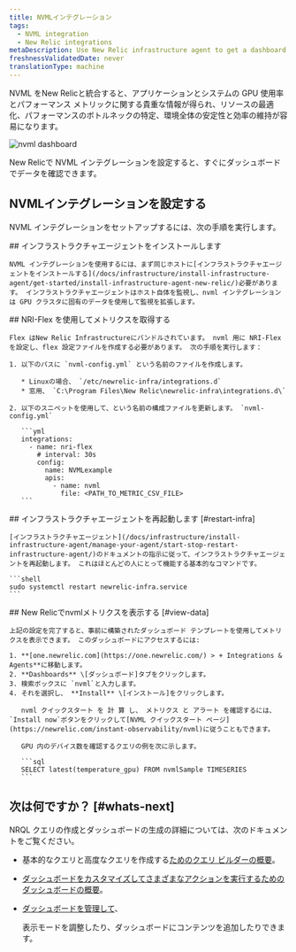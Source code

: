 ```yaml
---
title: NVMLインテグレーション
tags:
  - NVML integration
  - New Relic integrations
metaDescription: Use New Relic infrastructure agent to get a dashboard with nvml metrics.
freshnessValidatedDate: never
translationType: machine
---
```


NVML をNew Relicと統合すると、アプリケーションとシステムの GPU 使用率とパフォーマンス メトリックに関する貴重な情報が得られ、リソースの最適化、パフォーマンスのボトルネックの特定、環境全体の安定性と効率の維持が容易になります。

<img
  title="NVML dashboard"
  alt="nvml dashboard"
  src="/images/infrastructure_screenshot-full_nvml-dashboard.webp"
/>

<figcaption>
  New Relicで NVML インテグレーションを設定すると、すぐにダッシュボードでデータを確認できます。
</figcaption>

## NVMLインテグレーションを設定する

NVML インテグレーションをセットアップするには、次の手順を実行します。

<Steps>
  <Step>
    ## インフラストラクチャエージェントをインストールします

    NVML インテグレーションを使用するには、まず同じホストに[インフラストラクチャエージェントをインストールする](/docs/infrastructure/install-infrastructure-agent/get-started/install-infrastructure-agent-new-relic/)必要があります。 インフラストラクチャエージェントはホスト自体を監視し、nvml インテグレーションは GPU クラスタに固有のデータを使用して監視を拡張します。
  </Step>

  <Step>
    ## NRI-Flex を使用してメトリクスを取得する

    Flex はNew Relic Infrastructureにバンドルされています。 nvml 用に NRI-Flex を設定し、flex 設定ファイルを作成する必要があります。 次の手順を実行します：

    1. 以下のパスに `nvml-config.yml` という名前のファイルを作成します。

       * Linuxの場合、 `/etc/newrelic-infra/integrations.d`
       * 窓用、 `C:\Program Files\New Relic\newrelic-infra\integrations.d\`

    2. 以下のスニペットを使用して、という名前の構成ファイルを更新します。 `nvml-config.yml`

       ```yml
       integrations:
         - name: nri-flex
           # interval: 30s
           config:
             name: NVMLexample
             apis:
               - name: nvml
                 file: <PATH_TO_METRIC_CSV_FILE>
       ```
  </Step>

  <Step>
    ## インフラストラクチャエージェントを再起動します [#restart-infra]

    [インフラストラクチャエージェント](/docs/infrastructure/install-infrastructure-agent/manage-your-agent/start-stop-restart-infrastructure-agent/)のドキュメントの指示に従って、インフラストラクチャエージェントを再起動します。 これはほとんどの人にとって機能する基本的なコマンドです。

    ```shell
    sudo systemctl restart newrelic-infra.service
    ```
  </Step>

  <Step>
    ## New Relicでnvmlメトリクスを表示する [#view-data]

    上記の設定を完了すると、事前に構築されたダッシュボード テンプレートを使用してメトリクスを表示できます。 このダッシュボードにアクセスするには:

    1. **[one.newrelic.com](https://one.newrelic.com/) > + Integrations & Agents**に移動します。
    2. **Dashboards** \[ダッシュボード]タブをクリックします。
    3. 検索ボックスに `nvml`と入力します。
    4. それを選択し、 **Install** \[インストール]をクリックします。

       nvml クイックスタート を 計 算 し、 メトリクス と アラート を確認するには、 `Install now`ボタンをクリックして[NVML クイックスタート ページ](https://newrelic.com/instant-observability/nvml)に従うこともできます。

       GPU 内のデバイス数を確認するクエリの例を次に示します。

       ```sql
       SELECT latest(temperature_gpu) FROM nvmlSample TIMESERIES 
       ```
  </Step>
</Steps>

## 次は何ですか？ [#whats-next]

NRQL クエリの作成とダッシュボードの生成の詳細については、次のドキュメントをご覧ください。

* 基本的なクエリと高度なクエリを作成する[ためのクエリ ビルダーの概要](/docs/query-your-data/explore-query-data/query-builder/introduction-query-builder)。

* [ダッシュボードをカスタマイズしてさまざまなアクションを実行するためのダッシュボードの概要](/docs/query-your-data/explore-query-data/dashboards/introduction-dashboards)。

* [ダッシュボードを管理して](/docs/query-your-data/explore-query-data/dashboards/manage-your-dashboard)、

  <InlinePopover type="dashboards"/>

  表示モードを調整したり、ダッシュボードにコンテンツを追加したりできます。
